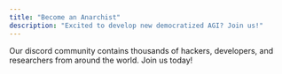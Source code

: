 ```yaml
---
title: "Become an Anarchist"
description: "Excited to develop new democratized AGI? Join us!"
---
```


<Snippet file="discord.mdx" />

Our discord community contains thousands of hackers, developers, and researchers from around the world. Join us today!